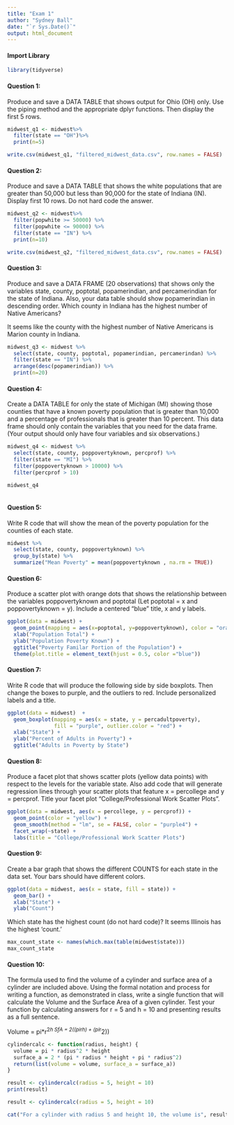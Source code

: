 ```yaml
---
title: "Exam 1"
author: "Sydney Ball"
date: "`r Sys.Date()`"
output: html_document
---
```


#### Import Library 
```r
library(tidyverse)
```

#### Question 1:
Produce and save a DATA TABLE that shows output for Ohio (OH) only. Use the piping method and the appropriate dplyr functions. Then display the first 5 rows.
```r
midwest_q1 <- midwest%>%
  filter(state == "OH")%>%
  print(n=5)
```

```r
write.csv(midwest_q1, "filtered_midwest_data.csv", row.names = FALSE)
```

#### Question 2:
Produce and save a DATA TABLE that shows the white populations that are greater than 50,000 but less than 90,000 for the state of Indiana (IN). Display first 10 rows. Do not hard code the answer.
```r
midwest_q2 <- midwest%>%
  filter(popwhite >= 50000) %>% 
  filter(popwhite <= 90000) %>% 
  filter(state == "IN") %>% 
  print(n=10) 
```
```r
write.csv(midwest_q2, "filtered_midwest_data.csv", row.names = FALSE)
```

#### Question 3:
Produce and save a DATA FRAME (20 observations) that shows only the variables state, county, poptotal, popamerindian, and percamerindian for the state of Indiana. Also, your data table should show popamerindian in descending order. Which county in Indiana has the highest number of Native Americans?

It seems like the county with the highest number of Native Americans is Marion county in Indiana.
```r
midwest_q3 <- midwest %>% 
  select(state, county, poptotal, popamerindian, percamerindan) %>% 
  filter(state == "IN") %>% 
  arrange(desc(popamerindian)) %>% 
  print(n=20) 
```

#### Question 4:
Create a DATA TABLE for only the state of Michigan (MI) showing those counties that have a known poverty population that is greater than 10,000 and a percentage of professionals that is greater than 10 percent. This data frame should only contain the variables that you need for the data frame. (Your output should only have four variables and six observations.)
```r
midwest_q4 <- midwest %>% 
  select(state, county, poppovertyknown, percprof) %>% 
  filter(state == "MI") %>% 
  filter(poppovertyknown > 10000) %>%
  filter(percprof > 10)

midwest_q4
  
```

#### Question 5:
Write R code that will show the mean of the poverty population for the counties of each state.
```r
midwest %>% 
  select(state, county, poppovertyknown) %>%
  group_by(state) %>% 
  summarize("Mean Poverty" = mean(poppovertyknown , na.rm = TRUE)) 
```

#### Question 6:
Produce a scatter plot with orange dots that shows the relationship between the variables poppovertyknown and poptotal (Let poptotal = x and poppovertyknown = y). Include a centered "blue" title, x and y labels.
```r
ggplot(data = midwest) +
  geom_point(mapping = aes(x=poptotal, y=poppovertyknown), color = "orange") +
  xlab("Population Total") +
  ylab("Population Poverty Known") +
  ggtitle("Poverty Familar Portion of the Population") +
  theme(plot.title = element_text(hjust = 0.5, color ="blue"))
```

#### Question 7:
Write R code that will produce the following side by side boxplots. Then change the boxes to purple, and the outliers to red. Include personalized labels and a title.
```r
ggplot(data = midwest)  +
  geom_boxplot(mapping = aes(x = state, y = percadultpoverty), 
               fill = "purple", outlier.color = "red") +
  xlab("State") +
  ylab("Percent of Adults in Poverty") +
  ggtitle("Adults in Poverty by State")

```

#### Question 8: 
Produce a facet plot that shows scatter plots (yellow data points) with respect to the levels for the variable state. Also add code that will generate regression lines through your scatter plots that feature x = percollege and y = percprof. Title your facet plot "College/Professional Work Scatter Plots".
```r
ggplot(data = midwest, aes(x = percollege, y = percprof)) +
  geom_point(color = "yellow") +
  geom_smooth(method = "lm", se = FALSE, color = "purple4") +
  facet_wrap(~state) +
  labs(title = "College/Professional Work Scatter Plots")
```

#### Question 9:
Create a bar graph that shows the different COUNTS for each state in the data set. Your bars should have different colors.
```r
ggplot(data = midwest, aes(x = state, fill = state)) +
  geom_bar() +
  xlab("State") +
  ylab("Count") 
```
 
 Which state has the highest count (do not hard code)?
  It seems Illinois has the highest 'count.' 
```r
max_count_state <- names(which.max(table(midwest$state)))
max_count_state
```
 
#### Question 10:
The formula used to find the volume of a cylinder and surface area of a cylinder are included above. Using the formal notation and process for writing a function, as demonstrated in class, write a single function that will calculate the Volume and the Surface Area of a given cylinder. Test your function by calculating answers for r = 5 and h = 10 and presenting results as a full sentence.

Volume = pi*r^2*h
SfA = 2((pi*r*h) + (pi*r^2))
```r
cylindercalc <- function(radius, height) {
  volume = pi * radius^2 * height
  surface_a = 2 * (pi * radius * height + pi * radius^2)
  return(list(volume = volume, surface_a = surface_a))
}

result <- cylindercalc(radius = 5, height = 10)
print(result)
```

```r
result <- cylindercalc(radius = 5, height = 10)

cat("For a cylinder with radius 5 and height 10, the volume is", result$volume, "cubic units and the surface area is",result$surface_a, "square units.")

```














